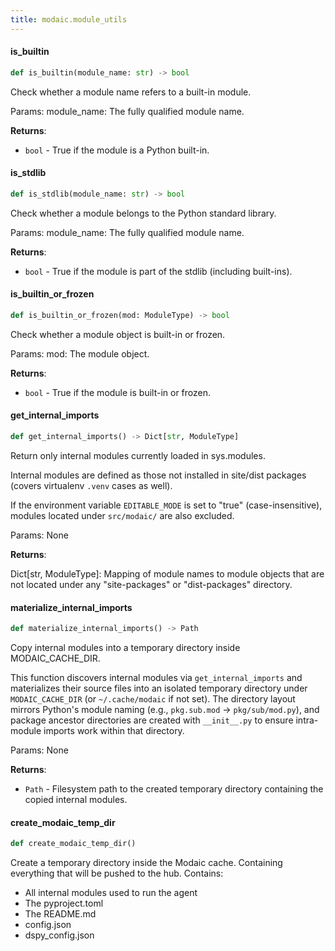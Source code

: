 ```yaml
---
title: modaic.module_utils
---
```


#### is\_builtin

```python
def is_builtin(module_name: str) -> bool
```

Check whether a module name refers to a built-in module.

Params:
module_name: The fully qualified module name.

**Returns**:

- `bool` - True if the module is a Python built-in.

#### is\_stdlib

```python
def is_stdlib(module_name: str) -> bool
```

Check whether a module belongs to the Python standard library.

Params:
module_name: The fully qualified module name.

**Returns**:

- `bool` - True if the module is part of the stdlib (including built-ins).

#### is\_builtin\_or\_frozen

```python
def is_builtin_or_frozen(mod: ModuleType) -> bool
```

Check whether a module object is built-in or frozen.

Params:
mod: The module object.

**Returns**:

- `bool` - True if the module is built-in or frozen.

#### get\_internal\_imports

```python
def get_internal_imports() -> Dict[str, ModuleType]
```

Return only internal modules currently loaded in sys.modules.

Internal modules are defined as those not installed in site/dist packages
(covers virtualenv `.venv` cases as well).

If the environment variable `EDITABLE_MODE` is set to &quot;true&quot; (case-insensitive),
modules located under `src/modaic/` are also excluded.

Params:
None

**Returns**:

  Dict[str, ModuleType]: Mapping of module names to module objects that are
  not located under any &quot;site-packages&quot; or &quot;dist-packages&quot; directory.

#### materialize\_internal\_imports

```python
def materialize_internal_imports() -> Path
```

Copy internal modules into a temporary directory inside MODAIC_CACHE_DIR.

This function discovers internal modules via `get_internal_imports` and
materializes their source files into an isolated temporary directory under
`MODAIC_CACHE_DIR` (or `~/.cache/modaic` if not set). The directory layout
mirrors Python&#x27;s module naming (e.g., `pkg.sub.mod` → `pkg/sub/mod.py`), and
package ancestor directories are created with `__init__.py` to ensure
intra-module imports work within that directory.

Params:
None

**Returns**:

- `Path` - Filesystem path to the created temporary directory containing the
  copied internal modules.

#### create\_modaic\_temp\_dir

```python
def create_modaic_temp_dir()
```

Create a temporary directory inside the Modaic cache. Containing everything that will be pushed to the hub.
Contains:
- All internal modules used to run the agent
- The pyproject.toml
- The README.md
- config.json
- dspy_config.json

